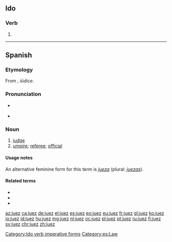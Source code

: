 ==Ido==

===Verb===
{{io-verb form}}

# {{io-form of|ju}}

[[Category:Ido verb imperative forms]]

----

==Spanish==

===Etymology===
From {{etyl|la|es}} {{m|la|iūdex}}, ''iūdice''.

===Pronunciation===
* {{a|Spain}} {{IPA|[χweθ]|lang=es}}
* {{a|LAm}} {{IPA|[χwes]|lang=es}}

===Noun===
{{es-noun|mf|jueces}}

# [[judge]]
# [[umpire]]; [[referee]]; [[official]]

====Usage notes====
An alternative feminine form for this term is ''[[jueza]]'' (plural: ''[[juezas]]'').

====Related terms====
* {{l|es|juicio}}
* {{l|es|juzgado}}
* {{l|es|juzgar}}

[[Category:es:Law]]

[[az:juez]]
[[ca:juez]]
[[de:juez]]
[[el:juez]]
[[es:juez]]
[[eo:juez]]
[[eu:juez]]
[[fr:juez]]
[[gl:juez]]
[[ko:juez]]
[[io:juez]]
[[id:juez]]
[[hu:juez]]
[[mg:juez]]
[[nl:juez]]
[[oc:juez]]
[[pl:juez]]
[[pt:juez]]
[[ru:juez]]
[[fi:juez]]
[[sv:juez]]
[[chr:juez]]
[[zh:juez]]